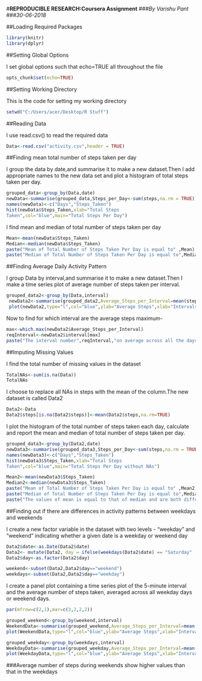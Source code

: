 #**REPRODUCIBLE RESEARCH:Coursera Assignment**
###*By Varishu Pant*
###*30-06-2018*

##Loading Required Packages

```{r load packages}
library(knitr)
library(dplyr)
```


##Setting Global Options

I set global options such that echo=TRUE all throughout the file
```{r global opts}
opts_chunk$set(echo=TRUE)
```

##Setting Working Directory

This is the code for setting my working directory

```{r set wd}
setwd("C:/Users/acer/Desktop/R Stuff")
```

##Reading Data

I use read.csv() to read the required data
```{r read data}
Data<-read.csv("activity.csv",header = TRUE)
```

##Finding mean total number of steps taken per day

I group the data by date,and summarise it to make a new dataset.Then I add appropriate names to the new data set and plot a histogram of total steps taken per day.

```{r steps per day}
grouped_data<-group_by(Data,date)
newData<-summarise(grouped_data,Steps_per_Day<-sum(steps,na.rm = TRUE))
names(newData)<-c("Days","Steps_Taken")
hist(newData$Steps_Taken,xlab="Total Steps
Taken",col="blue",main="Total Steps Per Day")
 ```
I find mean and median of total number of steps taken per day
 
```{r mean,median}
Mean<-mean(newData$Steps_Taken)
Median<-median(newData$Steps_Taken)
paste("Mean of Total Number of Steps Taken Per Day is equal to" ,Mean)
paste("Median of Total Number of Steps Taken Per Day is equal to",Median)
```

##Finding Average Daily Activity Pattern


I group Data by interval,and summarise it to make a new dataset.Then I make a time series plot of average number of steps taken per interval.

```{r average per interval}
grouped_data2<-group_by(Data,interval)
 newData2<-summarise(grouped_data2,Average_Steps_per_Interval=mean(steps,na.rm=TRUE))
 plot(newData2,type="l",col="blue",ylab="Average Steps",xlab="Intervals",main="Average Steps per 5 minute Interval")
```

Now to find for which interval are the average steps maximum-

```{r max avg steps}
max<-which.max(newData2$Average_Steps_per_Interval)
reqInterval<-newData2$interval[max]
paste("The interval number",reqInterval,"on average across all the days in the dataset, contains the maximum number of steps.")
```

##Imputing Missing Values

I find the total number of missing values in the dataset

```{r impute missing}
TotalNAs<-sum(is.na(Data))
TotalNAs
```

I choose to replace all NAs in steps with the mean of the column.The new dataset is called Data2

```{r imputing}
Data2<-Data
Data2$steps[is.na(Data2$steps)]<-mean(Data2$steps,na.rm=TRUE)
```

I plot the histogram of the total number of steps taken each day, calculate and report the mean and median of total number of steps taken per day.

```{r steps per day without Nas}
grouped_data3<-group_by(Data2,date)
newData3<-summarise(grouped_data3,Steps_per_Day<-sum(steps,na.rm = TRUE))
names(newData3)<-c("Days","Steps_Taken")
hist(newData3$Steps_Taken,xlab="Total Steps
Taken",col="blue",main="Total Steps Per Day without NAs")
```
 
```{r mean,median without Nas}
Mean2<-mean(newData3$Steps_Taken)
Median2<-median(newData3$Steps_Taken)
paste("Mean of Total Number of Steps Taken Per Day is equal to" ,Mean2)
paste("Median of Total Number of Steps Taken Per Day is equal to",Median2)
paste("The values of mean is equal to that of median and are both different than the mean and median values before imputation of missing values .")
```

##Finding out if there are differences in activity patterns between weekdays and weekends

I create a new factor variable in the dataset with two levels - "weekday" and "weekend" indicating whether a given date is a weekday or weekend day

```{r}
Data2$date<-as.Date(Data2$date)
Data2<- mutate(Data2, day = ifelse(weekdays(Data2$date) == "Saturday" | weekdays(Data2$date) == "Sunday", "weekend", "weekday"))
Data2$day<-as.factor(Data2$day)

weekend<-subset(Data2,Data2$day=="weekend")
weekdays<-subset(Data2,Data2$day=="weekday")

```

I create a panel plot containing a time series plot of the 5-minute interval and the average number of steps taken, averaged across all weekday days or weekend days.

```{r}
par(mfrow=c(2,1),mar=c(3,2,2,2))

grouped_weekend<-group_by(weekend,interval)
WeekendData<-summarise(grouped_weekend,Average_Steps_per_Interval=mean(steps,na.rm=TRUE))
plot(WeekendData,type="l",col="blue",ylab="Average Steps",xlab="Intervals",main="Average Steps per 5 minute Interval on Weekends")

grouped_weekday<-group_by(weekdays,interval)
WeekdayData<-summarise(grouped_weekday,Average_Steps_per_Interval=mean(steps,na.rm=TRUE))
plot(WeekdayData,type="l",col="blue",ylab="Average Steps",xlab="Intervals",main="Average Steps per 5 minute Interval on Weekdays")


```

###Average number of steps during weekends show higher values than that in the weekdays
